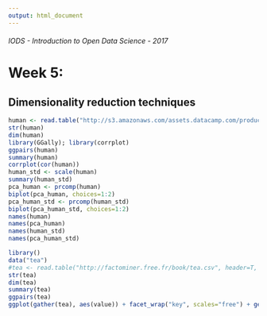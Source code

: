 ```yaml
---
output: html_document
---
```

###### IODS - Introduction to Open Data Science - 2017

# Week 5:
## Dimensionality reduction techniques

```r
human <- read.table("http://s3.amazonaws.com/assets.datacamp.com/production/course_2218/datasets/human2.txt", header=TRUE, sep=",")
str(human)
dim(human)
library(GGally); library(corrplot)
ggpairs(human)
summary(human)
corrplot(cor(human))
human_std <- scale(human)
summary(human_std)
pca_human <- prcomp(human)
biplot(pca_human, choices=1:2)
pca_human_std <- prcomp(human_std)
biplot(pca_human_std, choices=1:2)
names(human)
names(pca_human)
names(human_std)
names(pca_human_std)
```

```r
library()
data("tea")
#tea <- read.table("http://factominer.free.fr/book/tea.csv", header=T, sep=",", dec=".")
str(tea)
dim(tea)
summary(tea)
ggpairs(tea)
ggplot(gather(tea), aes(value)) + facet_wrap("key", scales="free") + geom_bar() + theme(axis.text.x=element_text(angle=45, hjust=1), size=10)
```

